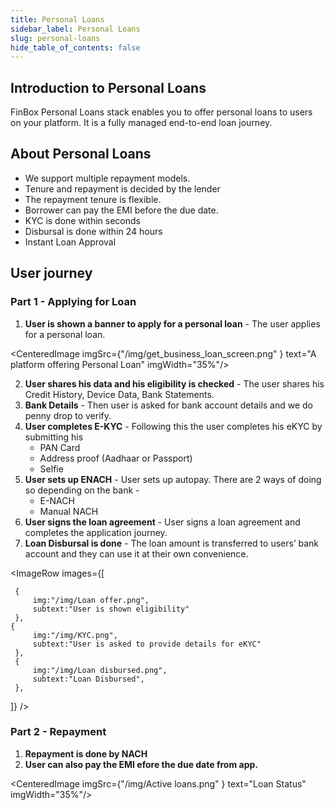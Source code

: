 ```yaml
---
title: Personal Loans
sidebar_label: Personal Loans
slug: personal-loans
hide_table_of_contents: false
---
```



## Introduction to Personal Loans

FinBox Personal Loans stack enables you to offer personal loans to users on your platform. It is a fully managed end-to-end loan journey.

## About Personal Loans

* We support multiple repayment models. 
* Tenure and repayment is decided by the lender
* The repayment tenure is flexible.
* Borrower can pay the EMI before the due date.
* KYC is done within seconds
* Disbursal is done within 24 hours
* Instant Loan Approval


## User journey

### Part 1 - Applying for Loan

1. **User is shown a banner to apply for a personal loan** - The user applies for a personal loan. 

<CenteredImage  imgSrc={"/img/get_business_loan_screen.png" } text="A platform offering Personal Loan" imgWidth="35%"/>


2. **User shares his data and his eligibility is checked** - The user shares his Credit History, Device Data, Bank Statements.
4. **Bank Details** - Then user is asked for bank account details and we do penny drop to verify.
5. **User completes E-KYC** - Following this the user completes his eKYC by submitting his 
    * PAN Card
    * Address proof  (Aadhaar or Passport)
    * Selfie 
6. **User sets up ENACH** - User sets up autopay. There are 2 ways of doing so depending on the bank - 
    * E-NACH
    * Manual NACH
7. **User signs the loan agreement** - User signs a loan agreement and completes the application journey.
8. **Loan Disbursal is done** - The loan amount is transferred to users’ bank account and they can use it at their own convenience.


<ImageRow
 images={[
  
     {
         img:"/img/Loan offer.png",
         subtext:"User is shown eligibility"
     },
    {
         img:"/img/KYC.png",
         subtext:"User is asked to provide details for eKYC"
     },
     {
         img:"/img/Loan disbursed.png",
         subtext:"Loan Disbursed",
     },
 ]}
 />

### Part 2 - Repayment

1. **Repayment is done by NACH**
2. **User can also pay the EMI  efore the due date from app.**

<CenteredImage  imgSrc={"/img/Active loans.png" } text="Loan Status" imgWidth="35%"/>










